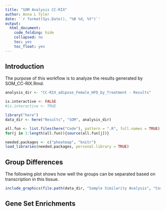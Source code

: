 ```yaml
---
title: "SOM Analysis CC-RIX"
author: Anna L Tyler
date: '`r format(Sys.Date(), "%B %d, %Y")`'
output:
  html_document:
    code_folding: hide
    collapsed: no
    toc: yes
    toc_float: yes
---
```


## Introduction

The purpose of this workflow is to analyze the results
generated by SOM_CC-RIX.Rmd.


```r
analysis_dir <- "CC-RIX_adipose_Female_HFD_by_Treatment - Results"

is.interactive <- FALSE
#is.interactive <- TRUE
```

```r
library("here")
data_dir <- here("Results", "SOM", analysis_dir)

all.fun <- list.files(here("Code"), pattern = ".R", full.names = TRUE)
for(j in 1:length(all.fun)){source(all.fun[j])}
```


```r
needed.packages <- c("pheatmap", "knitr")
load_libraries(needed.packages, personal.library = TRUE)
```

## Group Differences

The following plot shows how well the groups can 
be separated based on transcription in this tissue.

```r
include_graphics(file.path(data_dir, "Sample Similarity Analysis", "Correlation Network.pdf"))
```

## Gene Set Enrichments
